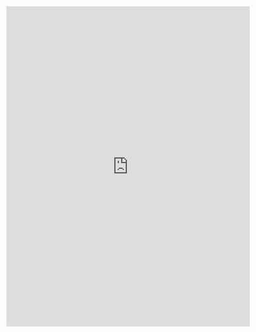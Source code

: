 ```{=html}
<iframe src="https://docs.google.com/forms/d/e/1FAIpQLSeK9ij7d_nuOrIxyno6bux0kTHDHn80AjJjI3M7aCD8gdbTbQ/viewform?embedded=true" width="640" height="841" frameborder="0" marginheight="0" marginwidth="0">Loading…</iframe>
```
